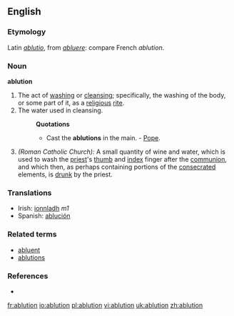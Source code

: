 ==English==

===Etymology===
Latin ''[[ablutio]]'', from ''[[abluere]]'': compare French ''ablution''.

===Noun===
'''ablution'''

# The act of [[washing]] or [[cleansing]]; specifically, the washing of the body, or some part of it, as a [[religious]] [[rite]].
# The water used in cleansing.
#:'''Quotations'''
#:*Cast the '''ablutions''' in the main. - [[Pope]].
# ''(Roman Catholic Church):'' A small quantity of wine and water, which is used to wash the [[priest]]'s [[thumb]] and [[index]] finger after the [[communion]], and which then, as perhaps containing portions of the [[consecrated]] elements, is [[drunk]] by the priest.

===Translations===
*Irish: [[ionnladh]] ''m1''
*Spanish: [[ablución]]

===Related terms===
* [[abluent]]
* [[ablutions]]

===References===
*{{R:1913}}

[[fr:ablution]]
[[io:ablution]]
[[pl:ablution]]
[[vi:ablution]]
[[uk:ablution]]
[[zh:ablution]]